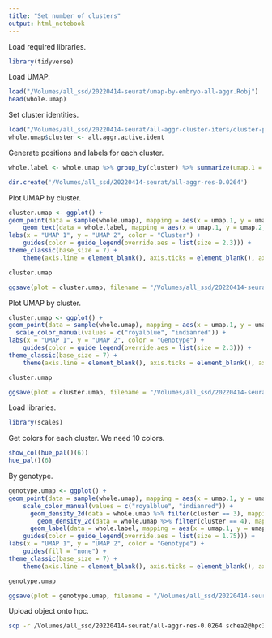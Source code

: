 ```yaml
---
title: "Set number of clusters"
output: html_notebook
---
```


Load required libraries.
```r
library(tidyverse)
```

Load UMAP.
```r
load("/Volumes/all_ssd/20220414-seurat/umap-by-embryo-all-aggr.Robj")
head(whole.umap)
```

Set cluster identities.
```r
load("/Volumes/all_ssd/20220414-seurat/all-aggr-cluster-iters/cluster-per-cell-all-aggr-res-0.0264.Robj")
whole.umap$cluster <- all.aggr.active.ident
```

Generate positions and labels for each cluster.
```r
whole.label <- whole.umap %>% group_by(cluster) %>% summarize(umap.1 = median(umap.1), umap.2 = median(umap.2))
```

```r
dir.create('/Volumes/all_ssd/20220414-seurat/all-aggr-res-0.0264')
```

Plot UMAP by cluster.
```r
cluster.umap <- ggplot() +
geom_point(data = sample(whole.umap), mapping = aes(x = umap.1, y = umap.2, color = cluster), shape = 20, stroke = 0, size = 0.5) +
    geom_text(data = whole.label, mapping = aes(x = umap.1, y = umap.2, label = cluster), size = 2.3) +
labs(x = "UMAP 1", y = "UMAP 2", color = "Cluster") +
    guides(color = guide_legend(override.aes = list(size = 2.3))) +
theme_classic(base_size = 7) +
    theme(axis.line = element_blank(), axis.ticks = element_blank(), axis.text = element_blank(), legend.key.size = unit(7, "pt"), plot.title = element_text(hjust = 0.5))

cluster.umap

ggsave(plot = cluster.umap, filename = "/Volumes/all_ssd/20220414-seurat/all-aggr-res-0.0264/umap-by-cluster-all-aggr-res-0.0264.png", device = "png", units = "in", width = 3.5, height = 2.25)
```

Plot UMAP by cluster.
```r
cluster.umap <- ggplot() +
geom_point(data = sample(whole.umap), mapping = aes(x = umap.1, y = umap.2, color = genotype), shape = 20, stroke = 0, size = 0.33) +
  scale_color_manual(values = c("royalblue", "indianred")) +
labs(x = "UMAP 1", y = "UMAP 2", color = "Genotype") +
    guides(color = guide_legend(override.aes = list(size = 2.3))) +
theme_classic(base_size = 7) +
    theme(axis.line = element_blank(), axis.ticks = element_blank(), axis.text = element_blank(), legend.key.size = unit(7, "pt"), plot.title = element_text(hjust = 0.5))

cluster.umap

ggsave(plot = cluster.umap, filename = "/Volumes/all_ssd/20220414-seurat/all-aggr-res-0.0264/umap-by-genotype-all-aggr-res-0.0264.png", device = "png", units = "in", width = 3.5, height = 2.25)
```

Load libraries.
```r
library(scales)
```

Get colors for each cluster. We need 10 colors.
```r
show_col(hue_pal()(6))
hue_pal()(6)
```

By genotype.
```r
genotype.umap <- ggplot() +
geom_point(data = sample(whole.umap), mapping = aes(x = umap.1, y = umap.2, color = genotype), shape = 20, size = 0.33, stroke = 0, alpha = 1) +
    scale_color_manual(values = c("royalblue", "indianred")) +
      geom_density_2d(data = whole.umap %>% filter(cluster == 3), mapping = aes(x = umap.1, y = umap.2), color = "#00BA38", linetype = "solid", size = 0.5, contour_var = "count", breaks = 32) +
        geom_density_2d(data = whole.umap %>% filter(cluster == 4), mapping = aes(x = umap.1, y = umap.2), color = "#00BFC4", linetype = "solid", size = 0.5, contour_var = "count", breaks = 64) +
      geom_label(data = whole.label, mapping = aes(x = umap.1, y = umap.2, label = cluster, fill = cluster), size = 2.3) +
    guides(color = guide_legend(override.aes = list(size = 1.75))) +
labs(x = "UMAP 1", y = "UMAP 2", color = "Genotype") +
    guides(fill = "none") +
theme_classic(base_size = 7) +
    theme(axis.line = element_blank(), axis.ticks = element_blank(), axis.text = element_blank(), legend.key.size = unit(7, "pt"), plot.title = element_text(hjust = 0.5))

genotype.umap

ggsave(plot = genotype.umap, filename = "/Volumes/all_ssd/20220414-seurat/all-aggr-res-0.0264/umap-density-by-genotype-all-aggr-res-0.0264.png", device = "png", units = "in", width = 3.5, height = 2.25)
```

Upload object onto hpc.
```bash
scp -r /Volumes/all_ssd/20220414-seurat/all-aggr-res-0.0264 schea2@hpc3.rcic.uci.edu:/share/crsp/lab/alcalof/schea2/20220414-seurat
```
